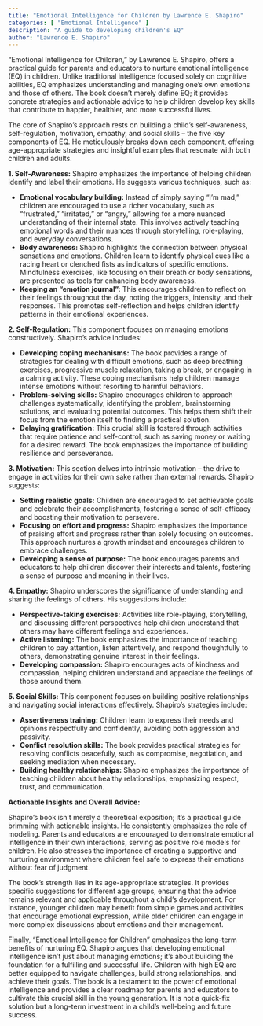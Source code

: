 ```yaml
---
title: "Emotional Intelligence for Children by Lawrence E. Shapiro"
categories: [ "Emotional Intelligence" ]
description: "A guide to developing children's EQ"
author: "Lawrence E. Shapiro"
---
```

"Emotional Intelligence for Children," by Lawrence E. Shapiro, offers a practical guide for parents and educators to nurture emotional intelligence (EQ) in children. Unlike traditional intelligence focused solely on cognitive abilities, EQ emphasizes understanding and managing one's own emotions and those of others.  The book doesn't merely define EQ; it provides concrete strategies and actionable advice to help children develop key skills that contribute to happier, healthier, and more successful lives.

The core of Shapiro's approach rests on building a child's self-awareness, self-regulation, motivation, empathy, and social skills – the five key components of EQ.  He meticulously breaks down each component, offering age-appropriate strategies and insightful examples that resonate with both children and adults.

**1. Self-Awareness:**  Shapiro emphasizes the importance of helping children identify and label their emotions.  He suggests various techniques, such as:

* **Emotional vocabulary building:** Instead of simply saying "I'm mad," children are encouraged to use a richer vocabulary, such as "frustrated," "irritated," or "angry," allowing for a more nuanced understanding of their internal state. This involves actively teaching emotional words and their nuances through storytelling, role-playing, and everyday conversations.
* **Body awareness:**  Shapiro highlights the connection between physical sensations and emotions.  Children learn to identify physical cues like a racing heart or clenched fists as indicators of specific emotions.  Mindfulness exercises, like focusing on their breath or body sensations, are presented as tools for enhancing body awareness.
* **Keeping an "emotion journal":**  This encourages children to reflect on their feelings throughout the day, noting the triggers, intensity, and their responses. This promotes self-reflection and helps children identify patterns in their emotional experiences.

**2. Self-Regulation:** This component focuses on managing emotions constructively.  Shapiro's advice includes:

* **Developing coping mechanisms:**  The book provides a range of strategies for dealing with difficult emotions, such as deep breathing exercises, progressive muscle relaxation, taking a break, or engaging in a calming activity.  These coping mechanisms help children manage intense emotions without resorting to harmful behaviors.
* **Problem-solving skills:**  Shapiro encourages children to approach challenges systematically, identifying the problem, brainstorming solutions, and evaluating potential outcomes.  This helps them shift their focus from the emotion itself to finding a practical solution.
* **Delaying gratification:**  This crucial skill is fostered through activities that require patience and self-control, such as saving money or waiting for a desired reward.  The book emphasizes the importance of building resilience and perseverance.

**3. Motivation:** This section delves into intrinsic motivation – the drive to engage in activities for their own sake rather than external rewards. Shapiro suggests:

* **Setting realistic goals:**  Children are encouraged to set achievable goals and celebrate their accomplishments, fostering a sense of self-efficacy and boosting their motivation to persevere.
* **Focusing on effort and progress:**  Shapiro emphasizes the importance of praising effort and progress rather than solely focusing on outcomes.  This approach nurtures a growth mindset and encourages children to embrace challenges.
* **Developing a sense of purpose:**  The book encourages parents and educators to help children discover their interests and talents, fostering a sense of purpose and meaning in their lives.

**4. Empathy:**  Shapiro underscores the significance of understanding and sharing the feelings of others.  His suggestions include:

* **Perspective-taking exercises:**  Activities like role-playing, storytelling, and discussing different perspectives help children understand that others may have different feelings and experiences.
* **Active listening:**  The book emphasizes the importance of teaching children to pay attention, listen attentively, and respond thoughtfully to others, demonstrating genuine interest in their feelings.
* **Developing compassion:**  Shapiro encourages acts of kindness and compassion, helping children understand and appreciate the feelings of those around them.

**5. Social Skills:**  This component focuses on building positive relationships and navigating social interactions effectively.  Shapiro's strategies include:

* **Assertiveness training:**  Children learn to express their needs and opinions respectfully and confidently, avoiding both aggression and passivity.
* **Conflict resolution skills:**  The book provides practical strategies for resolving conflicts peacefully, such as compromise, negotiation, and seeking mediation when necessary.
* **Building healthy relationships:**  Shapiro emphasizes the importance of teaching children about healthy relationships, emphasizing respect, trust, and communication.


**Actionable Insights and Overall Advice:**

Shapiro's book isn't merely a theoretical exposition; it's a practical guide brimming with actionable insights.  He consistently emphasizes the role of modeling.  Parents and educators are encouraged to demonstrate emotional intelligence in their own interactions, serving as positive role models for children.  He also stresses the importance of creating a supportive and nurturing environment where children feel safe to express their emotions without fear of judgment.

The book's strength lies in its age-appropriate strategies.  It provides specific suggestions for different age groups, ensuring that the advice remains relevant and applicable throughout a child's development.  For instance, younger children may benefit from simple games and activities that encourage emotional expression, while older children can engage in more complex discussions about emotions and their management.

Finally, "Emotional Intelligence for Children" emphasizes the long-term benefits of nurturing EQ.  Shapiro argues that developing emotional intelligence isn't just about managing emotions; it's about building the foundation for a fulfilling and successful life.  Children with high EQ are better equipped to navigate challenges, build strong relationships, and achieve their goals.  The book is a testament to the power of emotional intelligence and provides a clear roadmap for parents and educators to cultivate this crucial skill in the young generation.  It is not a quick-fix solution but a long-term investment in a child's well-being and future success.

